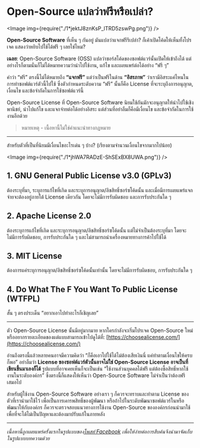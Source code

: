 
# Open-Source แปลว่าฟรีหรือเปล่า?

<Image img={require("./1*jektJ8znKsP_lTRD5zswPg.png")} />

**Open-Source Software** ที่เห็น ๆ กันอยู่ มันแปลว่าแจกฟรีรึเปล่า? ก็เค้าเปิดโค้ดให้เห็นทั้งโปรเจค แสดงว่าหยิบไปใช้ได้ฟรี ๆ เลยใช่ไหม?

<!-- truncate -->

**เฉลย**: Open-Source Software (OSS) แปลว่าซอร์สโค้ดของซอฟต์แวร์นั้นเปิดให้เข้าถึงได้ แต่อย่างไรก็ตามนั่นก็ไม่ได้หมายความว่านำไปใช้งาน, แก้ไข และเผยแพร่ต่อได้อย่าง “ฟรี ๆ”

คำว่า “ฟรี” ตรงนี้ไม่ได้หมายถึง **“แจกฟรี”** แต่ว่าเป็นฟรีในด้าน **“อิสรภาพ”** ว่าเรามีอิสระแค่ไหนในการทำซอฟต์แวร์ตัวนี้ไปใช้ ซึ่งตัวกำหนดระดับความ “ฟรี” นั้นก็คือ License ที่จะระบุถึงการอนุญาต, เงื่อนไข และข้อจำกัดในการใช้ซอฟต์แวร์นี้

Open-Source License ที่ Open-Source Software นิยมใช้กันมักจะอนุญาตให้นำไปใช้เชิงพานิชย์, นำไปแก้ไข และแจกจ่ายต่อได้อย่างอิสระ แต่ส่วนที่อย่าลืมก็คือมีเงื่อนไข และข้อจำกัดในการใช้งานอีกด้วย

> หมายเหตุ - เนื้อหานี้ไม่ใช่คำแนะนำทางกฏหมาย

---

สำหรับตัวที่เป็นที่นิยมมีเงื่อนไขอะไรเด่น ๆ บ้าง? (เรียงตามจำนวนเงื่อนไขจากมากไปน้อย)

<Image img={require("./1*jhWA7RADzE-ShSExBX8UWA.png")} />

## 1. GNU General Public License v3.0 (GPLv3)

ต้องระบุที่มา, ระบุการแก้ไขที่เกิด และระบุการอนุญาต/ลิขสิทธิ์ซอร์ซโค้ดนั้น และเมื่อมีการเผยแพร่แจกจ่ายจะต้องอยู่ภายใต้ License เดียวกัน โดยจะไม่มีการรับผิดชอบ และการรับประกันใด ๆ

## 2. Apache License 2.0

ต้องระบุการแก้ไขที่เกิด และระบุการอนุญาต/ลิขสิทธิ์ซอร์ซโค้ดนั้น แต่ไม่จำเป็นต้องระบุที่มา โดยจะไม่มีการรับผิดชอบ, การรับประกันใด ๆ และไม่สามารถนำเครื่องหมายทางการค้าไปใช้ได้

## 3. MIT License

ต้องการแค่ระบุการอนุญาต/ลิขสิทธิ์ซอร์ซโค้ดนั้นเท่านั้น โดยจะไม่มีการรับผิดชอบ, การรับประกันใด ๆ

## 4. Do What The F You Want To Public License (WTFPL)

สั้น ๆ ตรงประเด็น “อยากเอาไปทำอะไรก็เชิญเลย”

---

ตัว Open-Source License นั้นมีอยู่มากมาย หากใครกำลังจะเริ่มโปรเจค Open-Source ใหม่ หรืออยากรายละเอียดของแต่แบบสามารถเข้าไปดูได้ที่: [https://choosealicense.com/](https://choosealicense.com/)

อ่านถึงตรงนี้แล้วหลายคนอาจมีความคิดว่า “ก็คือเอาไปใช้ได้ไม่ต้องเสียเงินนี่ แค่ทำตามเงื่อนไขให้ครบก็พอ” อย่าลืมว่า **License ของซอฟต์แวร์ตัวนั้นอาจไม่ใช่ Open-Source License อาจเป็นที่เขียนขึ้นมาเองก็ได้** รูปแบบที่อาจเคยเห็นก็จะเป็นเช่น “ใช้งานส่วนบุคคลได้ฟรี แต่ต้องซื้อสิทธิ์หากใช้งานในระดับองค์กร” ซึ่งตรงนี้ก็แสดงให้เห็นว่า Open-Source Software ไม่จำเป็นว่าต้องฟรีเสมอไป

สำหรับผู้ใช้งาน Open-Source Software อย่างเรา ๆ ก็ควรจะทราบและทำตาม License ของตัวที่เรานำมาใช้ไว้ เพื่อเป็นการเคารพสิทธิ์ของผู้พัฒนา หรือถ้าไปในระดับพัฒนาซอฟต์แวร์ในหรือพัฒนาให้กับองค์กร ก็ควรจะตรวจสอบแนวทางการใช้งาน Open-Source ขององค์กรก่อนนำมาใช้ เพื่อที่จะได้ไม่เป็นปัญหาและต้องมาปรับแก้ในภายหลัง

---

_เนื้อหานี้ถูกเผยแพร่ครั้งแรกในรูปแบบของ_[_โพสท์ Facebook_](https://www.facebook.com/devesitory/posts/pfbid0NwwAwaZW6xdYqoX2zqCCEPy9wf9E4w1i1RcMYXmU6v9XrDKiskfpQsG8TynL5Btql) _เพื่อให้ง่ายต่อการสืบค้นจึงนำมาจัดเก็บในรูปแบบบทความด้วย_
